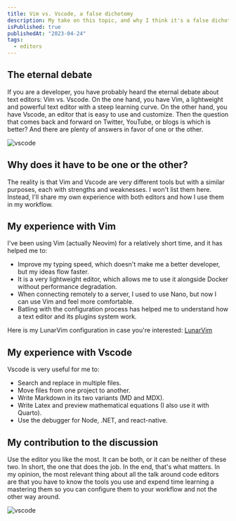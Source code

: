 ```yaml
---
title: Vim vs. Vscode, a false dichotomy
description: My take on this topic, and why I think it's a false dichotomy. I use both, and I think they're both great tools.
isPublished: true
publishedAt: "2023-04-24"
tags:
  - editors
---
```


## The eternal debate

If you are a developer, you have probably heard the eternal debate about text
editors: Vim vs. Vscode. On the one hand, you have Vim, a lightweight and
powerful text editor with a steep learning curve. On the other hand, you have
Vscode, an editor that is easy to use and customize. Then the question that
comes back and forward on Twitter, YouTube, or blogs is which is better? And
there are plenty of answers in favor of one or the other.

![vscode](/images/blogs/vscode.svg)

## Why does it have to be one or the other?

The reality is that Vim and Vscode are very different tools but with a similar
purposes, each with strengths and weaknesses. I won't list them here. Instead,
I'll share my own experience with both editors and how I use them in my
workflow.

## My experience with Vim

I've been using Vim (actually Neovim) for a relatively short time, and it has
helped me to:

- Improve my typing speed, which doesn't make me a better developer, but my
  ideas flow faster.
- It is a very lightweight editor, which allows me to use it alongside Docker
  without performance degradation.
- When connecting remotely to a server, I used to use Nano, but now I can use
  Vim and feel more comfortable.
- Batling with the configuration process has helped me to understand how a text
  editor and its plugins system work.

Here is my LunarVim configuration in case you're interested:
[LunarVim](https://github.com/jsantanders/lvim.config)

## My experience with Vscode

Vscode is very useful for me to:

- Search and replace in multiple files.
- Move files from one project to another.
- Write Markdown in its two variants (MD and MDX).
- Write Latex and preview mathematical equations (I also use it with Quarto).
- Use the debugger for Node, .NET, and react-native.

## My contribution to the discussion

Use the editor you like the most. It can be both, or it can be neither of these
two. In short, the one that does the job. In the end, that's what matters. In my
opinion, the most relevant thing about all the talk around code editors are that
you have to know the tools you use and expend time learning a mastering them so
you can configure them to your workflow and not the other way around.

![vscode](/images/blogs/both-is-good.gif)

